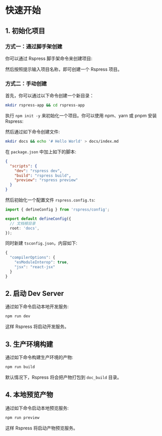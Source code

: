 # 快速开始


## 1. 初始化项目

### 方式一：通过脚手架创建

你可以通过 Rspress 脚手架命令来创建项目:

<PackageManagerTabs command="create rspress@latest" />

然后按照提示输入项目名称，即可创建一个 Rspress 项目。

### 方式二：手动创建

首先，你可以通过以下命令创建一个新目录：

```bash
mkdir rspress-app && cd rspress-app
```

执行 `npm init -y` 来初始化一个项目。你可以使用 npm、yarn 或 pnpm 安装 Rspress:

<PackageManagerTabs command="install rspress typescript ts-node -D" />

然后通过如下命令创建文件:

```bash
mkdir docs && echo '# Hello World' > docs/index.md
```

在 `package.json` 中加上如下的脚本:

```json
{
  "scripts": {
    "dev": "rspress dev",
    "build": "rspress build",
    "preview": "rspress preview"
  }
}
```

然后初始化一个配置文件 `rspress.config.ts`:

```ts title="rspress.config.ts"
import { defineConfig } from 'rspress/config';

export default defineConfig({
  // 文档根目录
  root: 'docs',
});
```

同时新建 `tsconfig.json`，内容如下:

```ts
{
  "compilerOptions": {
    "esModuleInterop": true,
    "jsx": "react-jsx"
  }
}
```

## 2. 启动 Dev Server

通过如下命令启动本地开发服务:

```bash
npm run dev
```

这样 Rspress 将启动开发服务。

## 3. 生产环境构建

通过如下命令构建生产环境的产物:

```bash
npm run build
```

默认情况下，Rspress 将会把产物打包到 `doc_build` 目录。

## 4. 本地预览产物

通过如下命令启动本地预览服务:

```bash
npm run preview
```

这样 Rspress 将启动产物预览服务。
